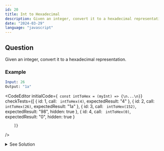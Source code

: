 ```yaml
---
id: 20
title: Int to Hexadecimal
description: Given an integer, convert it to a hexadecimal representation.
date: "2024-03-29"
language: "javascript"
---
```


## Question
Given an integer, convert it to a hexadecimal representation.

### Example
```mathematica
Input: 26
Output: "1a"
```

<CodeEditor 
    initialCode={`
const intToHex = (myInt) => {\n...\n}`}
    checkTests={[
        {
       id: 1,
        call: `
        intToHex(4)`,
        expectedResult: "4"
        },
        {
       id: 2,
        call: `
        intToHex(26)`,
        expectedResult: "1a"
        },
        {
       id: 3,
        call: `
        intToHex(152)`,
        expectedResult: "98",
        hidden: true
        },
        {
       id: 4,
        call: `
        intToHex(0)`,
        expectedResult: "0",
        hidden: true
        }
        
        ]}
/>

<details>
<summary>See Solution</summary>

## Solution

### Loping through the number

#### Basic idea
- We can convert a number to hexadecimal by repeatedly dividing the number by 16 and keeping track of the remainders.
- For negative numbers, we can use two's complement representation to convert them to positive numbers before converting them to hexadecimal.

```js
const intToHex = (myInt) => {
    if (myInt === 0) return "0";
    if (myInt < 0) {
        myInt = 0xFFFFFFFF + myInt + 1;
    }
    let hex = "";
    while (myInt > 0) {
        const remainder = myInt % 16;
        hex = (remainder < 10 ? remainder : String.fromCharCode(remainder + 87)) + hex;
        myInt = Math.floor(myInt / 16);
    }
    return hex;
}
```

#### Algorithm Detailed Explanation
1. If the input number is 0, return "0".
2. If the input number is negative, convert it to a positive number using two's complement representation.
3. Initialize an empty string `hex` to store the hexadecimal representation of the number.
4. While the input number is greater than 0, do the following:
    - Calculate the remainder when the number is divided by 16.
    - If the remainder is less than 10, append it to the `hex` string.
    - If the remainder is greater than or equal to 10, convert it to the corresponding hexadecimal character and append it to the `hex` string.
    - Update the input number by dividing it by 16 (integer division).
5. Return the `hex` string as the hexadecimal representation of the input number.


#### Complexity Analysis
- The time complexity of this solution is O(log(n)), where n is the input number.
- The space complexity is O(log(n)) as well, due to the space used to store the hexadecimal representation.

### Built-in Method

```js
const intToHex = (myInt) => {
    return myInt.toString(16);
}
```
#### Basic idea
- JavaScript provides a built-in method `toString` that can be used to convert a number to a string in a specified base.
- We can use this method with a base of 16 to convert a number to its hexadecimal representation.

#### Complexity Analysis
- The time complexity of this solution is O(1) since it uses a built-in method.
- The space complexity is O(1) as well.

</details>


